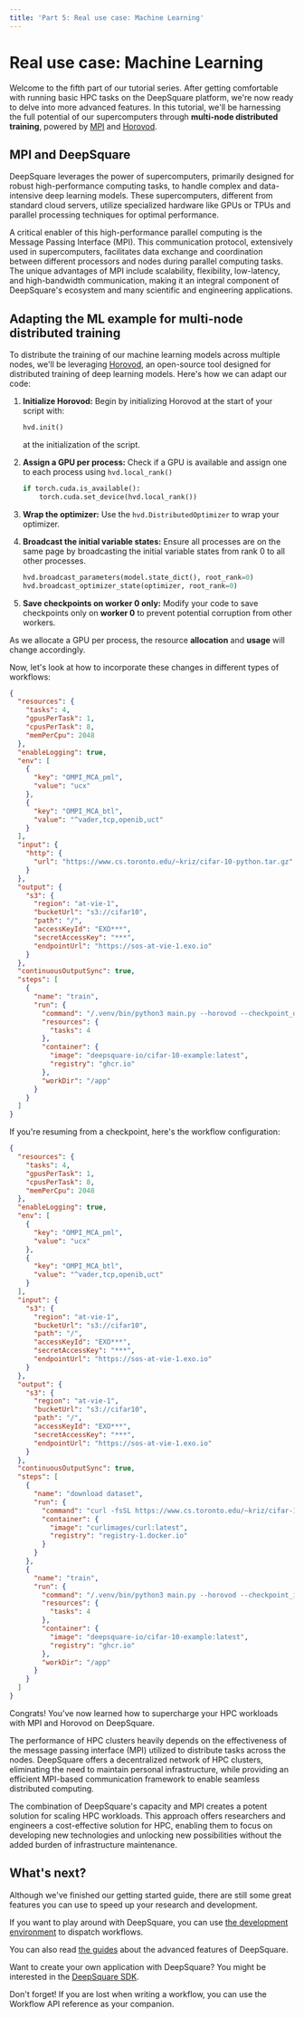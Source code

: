 ```yaml
---
title: 'Part 5: Real use case: Machine Learning'
---
```



# Real use case: Machine Learning

Welcome to the fifth part of our tutorial series. After getting comfortable with running basic HPC tasks on the DeepSquare platform, we're now ready to delve into more advanced features. In this tutorial, we'll be harnessing the full potential of our supercomputers through **multi-node distributed training**, powered by [MPI](https://fr.wikipedia.org/wiki/Message_Passing_Interface) and [Horovod](https://github.com/horovod/horovod).

## MPI and DeepSquare

DeepSquare leverages the power of supercomputers, primarily designed for robust high-performance computing tasks, to handle complex and data-intensive deep learning models. These supercomputers, different from standard cloud servers, utilize specialized hardware like GPUs or TPUs and parallel processing techniques for optimal performance.

A critical enabler of this high-performance parallel computing is the Message Passing Interface (MPI). This communication protocol, extensively used in supercomputers, facilitates data exchange and coordination between different processors and nodes during parallel computing tasks. The unique advantages of MPI include scalability, flexibility, low-latency, and high-bandwidth communication, making it an integral component of DeepSquare's ecosystem and many scientific and engineering applications.

## Adapting the ML example for multi-node distributed training

To distribute the training of our machine learning models across multiple nodes, we'll be leveraging [Horovod](https://horovod.ai/), an open-source tool designed for distributed training of deep learning models. Here's how we can adapt our code:

1. **Initialize Horovod:** Begin by initializing Horovod at the start of your script with:

   ```python
   hvd.init()
   ```

   at the initialization of the script.

2. **Assign a GPU per process:** Check if a GPU is available and assign one to each process using `hvd.local_rank()`

   ```python
   if torch.cuda.is_available():
       torch.cuda.set_device(hvd.local_rank())
   ```

3. **Wrap the optimizer:** Use the `hvd.DistributedOptimizer` to wrap your optimizer.

4. **Broadcast the initial variable states:** Ensure all processes are on the same page by broadcasting the initial variable states from rank 0 to all other processes.

   ```python
   hvd.broadcast_parameters(model.state_dict(), root_rank=0)
   hvd.broadcast_optimizer_state(optimizer, root_rank=0)
   ```

5. **Save checkpoints on worker 0 only:** Modify your code to save checkpoints only on **worker 0** to prevent potential corruption from other workers.

As we allocate a GPU per process, the resource **allocation** and **usage** will change accordingly.

Now, let's look at how to incorporate these changes in different types of workflows:

<Tabs groupId="workflow-type">
  <TabItem value="new" label="Workflow">

```json title="Workflow with 2 tasks and 1 GPU per task"
{
  "resources": {
    "tasks": 4,
    "gpusPerTask": 1,
    "cpusPerTask": 8,
    "memPerCpu": 2048
  },
  "enableLogging": true,
  "env": [
    {
      "key": "OMPI_MCA_pml",
      "value": "ucx"
    },
    {
      "key": "OMPI_MCA_btl",
      "value": "^vader,tcp,openib,uct"
    }
  ],
  "input": {
    "http": {
      "url": "https://www.cs.toronto.edu/~kriz/cifar-10-python.tar.gz"
    }
  },
  "output": {
    "s3": {
      "region": "at-vie-1",
      "bucketUrl": "s3://cifar10",
      "path": "/",
      "accessKeyId": "EXO***",
      "secretAccessKey": "***",
      "endpointUrl": "https://sos-at-vie-1.exo.io"
    }
  },
  "continuousOutputSync": true,
  "steps": [
    {
      "name": "train",
      "run": {
        "command": "/.venv/bin/python3 main.py --horovod --checkpoint_out=$DEEPSQUARE_OUTPUT/ckpt.pth --dataset=$DEEPSQUARE_INPUT/",
        "resources": {
          "tasks": 4
        },
        "container": {
          "image": "deepsquare-io/cifar-10-example:latest",
          "registry": "ghcr.io"
        },
        "workDir": "/app"
      }
    }
  ]
}
```

  </TabItem>
  <TabItem value="resume" label="Workflow (from checkpoint)">

If you're resuming from a checkpoint, here's the workflow configuration:

```json title="Workflow with 2 tasks and 1 GPU per task (from checkpoint)"
{
  "resources": {
    "tasks": 4,
    "gpusPerTask": 1,
    "cpusPerTask": 8,
    "memPerCpu": 2048
  },
  "enableLogging": true,
  "env": [
    {
      "key": "OMPI_MCA_pml",
      "value": "ucx"
    },
    {
      "key": "OMPI_MCA_btl",
      "value": "^vader,tcp,openib,uct"
    }
  ],
  "input": {
    "s3": {
      "region": "at-vie-1",
      "bucketUrl": "s3://cifar10",
      "path": "/",
      "accessKeyId": "EXO***",
      "secretAccessKey": "***",
      "endpointUrl": "https://sos-at-vie-1.exo.io"
    }
  },
  "output": {
    "s3": {
      "region": "at-vie-1",
      "bucketUrl": "s3://cifar10",
      "path": "/",
      "accessKeyId": "EXO***",
      "secretAccessKey": "***",
      "endpointUrl": "https://sos-at-vie-1.exo.io"
    }
  },
  "continuousOutputSync": true,
  "steps": [
    {
      "name": "download dataset",
      "run": {
        "command": "curl -fsSL https://www.cs.toronto.edu/~kriz/cifar-10-python.tar.gz -o $STORAGE_PATH/cifar-10-python.tar.gz; tar -C $STORAGE_PATH -xvzf $STORAGE_PATH/cifar-10-python.tar.gz; ls -lah $STORAGE_PATH",
        "container": {
          "image": "curlimages/curl:latest",
          "registry": "registry-1.docker.io"
        }
      }
    },
    {
      "name": "train",
      "run": {
        "command": "/.venv/bin/python3 main.py --horovod --checkpoint_in=$DEEPSQUARE_INPUT/ckpt.pth --checkpoint_out=$DEEPSQUARE_OUTPUT/ckpt.pth --dataset=$STORAGE_PATH/",
        "resources": {
          "tasks": 4
        },
        "container": {
          "image": "deepsquare-io/cifar-10-example:latest",
          "registry": "ghcr.io"
        },
        "workDir": "/app"
      }
    }
  ]
}
```

  </TabItem>
</Tabs>

Congrats! You've now learned how to supercharge your HPC workloads with MPI and Horovod on DeepSquare.

The performance of HPC clusters heavily depends on the effectiveness of the message passing interface (MPI) utilized to distribute tasks across the nodes. DeepSquare offers a decentralized network of HPC clusters, eliminating the need to maintain personal infrastructure, while providing an efficient MPI-based communication framework to enable seamless distributed computing.

The combination of DeepSquare's capacity and MPI creates a potent solution for scaling HPC workloads. This approach offers researchers and engineers a cost-effective solution for HPC, enabling them to focus on developing new technologies and unlocking new possibilities without the added burden of infrastructure maintenance.

## What's next?

Although we've finished our getting started guide, there are still some great features you can use to speed up your research and development.

If you want to play around with DeepSquare, you can use [the development environment](https://app.deepsquare.run/sandbox) to dispatch workflows.

You can also read [the guides](/workflow/guides/overview) about the advanced features of DeepSquare.

Want to create your own application with DeepSquare? You might be interested in the [DeepSquare SDK](/workflow/client-development/overview).

Don't forget! If you are lost when writing a workflow, you can use the Workflow API reference as your companion.
